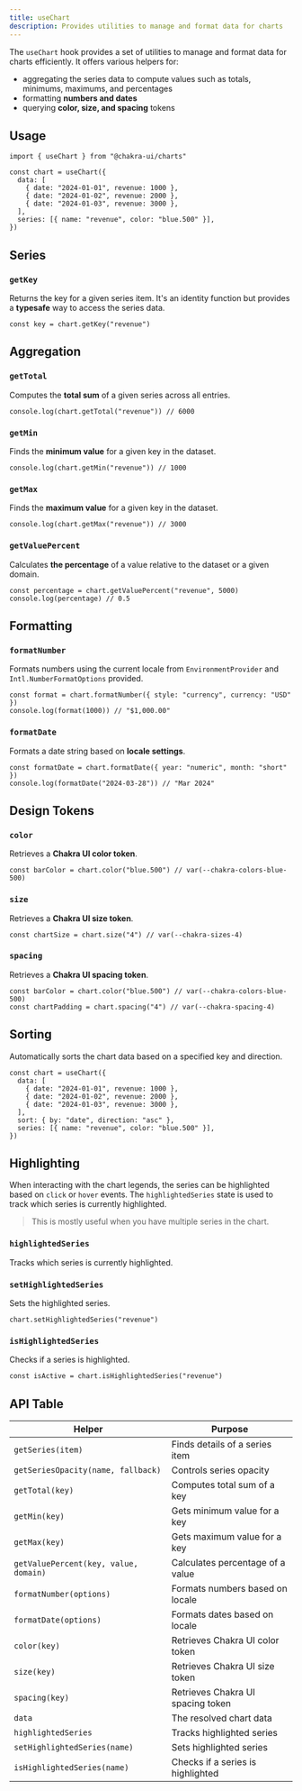 ```yaml
---
title: useChart
description: Provides utilities to manage and format data for charts
---
```


The `useChart` hook provides a set of utilities to manage and format data for
charts efficiently. It offers various helpers for:

- aggregating the series data to compute values such as totals, minimums,
  maximums, and percentages
- formatting **numbers and dates**
- querying **color, size, and spacing** tokens

## Usage

```tsx
import { useChart } from "@chakra-ui/charts"
```

```tsx
const chart = useChart({
  data: [
    { date: "2024-01-01", revenue: 1000 },
    { date: "2024-01-02", revenue: 2000 },
    { date: "2024-01-03", revenue: 3000 },
  ],
  series: [{ name: "revenue", color: "blue.500" }],
})
```

## Series

### `getKey`

Returns the key for a given series item. It's an identity function but provides
a **typesafe** way to access the series data.

```tsx
const key = chart.getKey("revenue")
```

## Aggregation

### `getTotal`

Computes the **total sum** of a given series across all entries.

```tsx
console.log(chart.getTotal("revenue")) // 6000
```

### `getMin`

Finds the **minimum value** for a given key in the dataset.

```tsx
console.log(chart.getMin("revenue")) // 1000
```

### `getMax`

Finds the **maximum value** for a given key in the dataset.

```tsx
console.log(chart.getMax("revenue")) // 3000
```

### `getValuePercent`

Calculates **the percentage** of a value relative to the dataset or a given
domain.

```tsx
const percentage = chart.getValuePercent("revenue", 5000)
console.log(percentage) // 0.5
```

## Formatting

### `formatNumber`

Formats numbers using the current locale from `EnvironmentProvider` and
`Intl.NumberFormatOptions` provided.

```tsx
const format = chart.formatNumber({ style: "currency", currency: "USD" })
console.log(format(1000)) // "$1,000.00"
```

### `formatDate`

Formats a date string based on **locale settings**.

```tsx
const formatDate = chart.formatDate({ year: "numeric", month: "short" })
console.log(formatDate("2024-03-28")) // "Mar 2024"
```

## Design Tokens

### `color`

Retrieves a **Chakra UI color token**.

```tsx
const barColor = chart.color("blue.500") // var(--chakra-colors-blue-500)
```

### `size`

Retrieves a **Chakra UI size token**.

```tsx
const chartSize = chart.size("4") // var(--chakra-sizes-4)
```

### `spacing`

Retrieves a **Chakra UI spacing token**.

```tsx
const barColor = chart.color("blue.500") // var(--chakra-colors-blue-500)
const chartPadding = chart.spacing("4") // var(--chakra-spacing-4)
```

## Sorting

Automatically sorts the chart data based on a specified key and direction.

```tsx /sort: { by: "date", direction: "asc" }/
const chart = useChart({
  data: [
    { date: "2024-01-01", revenue: 1000 },
    { date: "2024-01-02", revenue: 2000 },
    { date: "2024-01-03", revenue: 3000 },
  ],
  sort: { by: "date", direction: "asc" },
  series: [{ name: "revenue", color: "blue.500" }],
})
```

## Highlighting

When interacting with the chart legends, the series can be highlighted based on
`click` or `hover` events. The `highlightedSeries` state is used to track which
series is currently highlighted.

> This is mostly useful when you have multiple series in the chart.

### `highlightedSeries`

Tracks which series is currently highlighted.

### `setHighlightedSeries`

Sets the highlighted series.

```tsx
chart.setHighlightedSeries("revenue")
```

### `isHighlightedSeries`

Checks if a series is highlighted.

```tsx
const isActive = chart.isHighlightedSeries("revenue")
```

## API Table

| Helper                                | Purpose                           |
| ------------------------------------- | --------------------------------- |
| `getSeries(item)`                     | Finds details of a series item    |
| `getSeriesOpacity(name, fallback)`    | Controls series opacity           |
| `getTotal(key)`                       | Computes total sum of a key       |
| `getMin(key)`                         | Gets minimum value for a key      |
| `getMax(key)`                         | Gets maximum value for a key      |
| `getValuePercent(key, value, domain)` | Calculates percentage of a value  |
| `formatNumber(options)`               | Formats numbers based on locale   |
| `formatDate(options)`                 | Formats dates based on locale     |
| `color(key)`                          | Retrieves Chakra UI color token   |
| `size(key)`                           | Retrieves Chakra UI size token    |
| `spacing(key)`                        | Retrieves Chakra UI spacing token |
| `data`                                | The resolved chart data           |
| `highlightedSeries`                   | Tracks highlighted series         |
| `setHighlightedSeries(name)`          | Sets highlighted series           |
| `isHighlightedSeries(name)`           | Checks if a series is highlighted |
